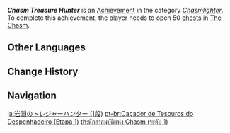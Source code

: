 {{Achievement Infobox
|title        = Chasm Treasure Hunter
|id           = 80151
|order id     = 0151
|category     = Chasmlighter
|description  = Open 50 [[chests]] in [[The Chasm (Subregion)|The Chasm]].
|requirements = 
|primogems    = 5
|tracking     = Tracks the amount of chests found.
|topic        = Chests
|set          = Chasm Treasure Hunter
|tier         = 1
|tiers_total  = 3
}}
'''''Chasm Treasure Hunter''''' is an [[Achievement]] in the category ''[[Chasmlighter]]''. To complete this achievement, the player needs to open 50 [[chests]] in [[The Chasm (Subregion)|The Chasm]].
<!--
==Trivia==

==Video Guides==
{{EVT
|video1   = 
|caption1 = 
}}
-->
==Other Languages==
{{Other Languages|Transclude=Chasm Treasure Hunter}}

==Change History==
{{Change History|2.6}}
<!--
==References==
{{Reflist}}
-->
==Navigation==
{{Achievement Navbox}}

[[ja:岩淵のトレジャーハンター (1段)]]
[[pt-br:Caçador de Tesouros do Despenhadeiro (Etapa 1)]]
[[th:นักล่าสมบัติแห่ง Chasm (ระดับ 1)]]